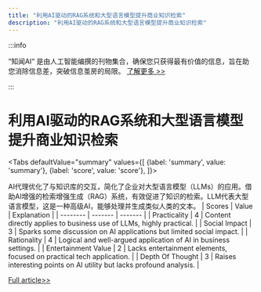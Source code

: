 ```yaml
---
title: "利用AI驱动的RAG系统和大型语言模型提升商业知识检索"
description: "利用AI驱动的RAG系统和大型语言模型提升商业知识检索"
---
```



:::info

“知闻AI“ 是由人工智能编撰的刊物集合，确保您只获得最有价值的信息，旨在助您消除信息差，突破信息茧房的局限。  [了解更多 >>](/zh-Hans/docs/guides)

:::

# 利用AI驱动的RAG系统和大型语言模型提升商业知识检索


<Tabs
	defaultValue="summary"
	values={[
	{label: 'summary', value: 'summary'},
	{label: 'score', value: 'score'},
]}>
<TabItem value="summary">


AI代理优化了与知识库的交互，简化了企业对大型语言模型（LLMs）的应用。借助AI增强的检索增强生成（RAG）系统，有效促进了知识的检索。LLM代表大型语言模型，这是一种高级AI，能够处理并生成类似人类的文本。
</TabItem>
<TabItem value="score">
	| Scores     | Value   | Explanation |
	| -------- | ------- | ------- |
	| Practicality  | 4    | Content directly applies to business use of LLMs, highly practical.    |
	| Social Impact | 3     | Sparks some discussion on AI applications but limited social impact.    |
	| Rationality    | 4    | Logical and well-argued application of AI in business settings.    |
	| Entertainment Value    | 2    | Lacks entertainment elements, focused on practical tech application.    |
	| Depth Of Thought    | 3    | Raises interesting points on AI utility but lacks profound analysis.    |
</TabItem>
</Tabs>

[Full article>>](https://x.com/bindureddy/status/1799976484423204931)
